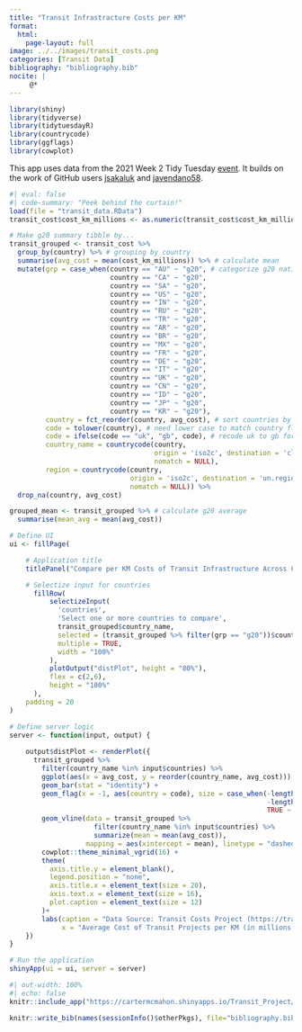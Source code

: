 ```yaml
---
title: "Transit Infrastracture Costs per KM"
format: 
  html: 
    page-layout: full
image: ../../images/transit_costs.png
categories: [Transit Data]
bibliography: "bibliography.bib"
nocite: |
     @*
---
```


```r
library(shiny)
library(tidyverse)
library(tidytuesdayR)
library(countrycode)
library(ggflags)
library(cowplot)
```

This app uses data from the 2021 Week 2 Tidy Tuesday [event](https://github.com/rfordatascience/tidytuesday/blob/master/data/2021/2021-01-05/readme.md). It builds on the work of GitHub users [jsakaluk](https://github.com/jsakaluk/TidyTuesday) and [javendano58](https://github.com/javendano585/TidyTuesday/tree/main/2021_Week_02).

```r
#| eval: false
#| code-summary: "Peek behind the curtain!"
load(file = "transit_data.RData")
transit_cost$cost_km_millions <- as.numeric(transit_cost$cost_km_millions)

# Make g20 summary tibble by...
transit_grouped <- transit_cost %>%
  group_by(country) %>% # grouping by country
  summarise(avg_cost = mean(cost_km_millions)) %>% # calculate mean
  mutate(grp = case_when(country == "AU" ~ "g20", # categorize g20 nations
                         country == "CA" ~ "g20",
                         country == "SA" ~ "g20",
                         country == "US" ~ "g20",
                         country == "IN" ~ "g20",
                         country == "RU" ~ "g20",
                         country == "TR" ~ "g20",
                         country == "AR" ~ "g20",
                         country == "BR" ~ "g20",
                         country == "MX" ~ "g20",
                         country == "FR" ~ "g20",
                         country == "DE" ~ "g20",
                         country == "IT" ~ "g20",
                         country == "UK" ~ "g20",
                         country == "CN" ~ "g20",
                         country == "ID" ~ "g20",
                         country == "JP" ~ "g20",
                         country == "KR" ~ "g20"),
         country = fct_reorder(country, avg_cost), # sort countries by cost
         code = tolower(country), # need lower case to match country flag icons
         code = ifelse(code == "uk", "gb", code), # recode uk to gb for flag
         country_name = countrycode(country, 
                                    origin = 'iso2c', destination = 'cldr.short.en', 
                                    nomatch = NULL),
         region = countrycode(country, 
                              origin = 'iso2c', destination = 'un.region.name', 
                              nomatch = NULL)) %>%
  drop_na(country, avg_cost)

grouped_mean <- transit_grouped %>% # calculate g20 average
  summarise(mean_avg = mean(avg_cost))

# Define UI
ui <- fillPage(

    # Application title
    titlePanel("Compare per KM Costs of Transit Infrastructure Across Countries"),

    # Selectize input for countries
      fillRow(
          selectizeInput(
            'countries',
            'Select one or more countries to compare',
            transit_grouped$country_name,
            selected = (transit_grouped %>% filter(grp == "g20"))$country_name,
            multiple = TRUE,
            width = "100%"
          ),
          plotOutput("distPlot", height = "80%"),
          flex = c(2,6),
          height = "100%"
      ),
    padding = 20
)

# Define server logic
server <- function(input, output) {
    
    output$distPlot <- renderPlot({
      transit_grouped %>%
        filter(country_name %in% input$countries) %>%
        ggplot(aes(x = avg_cost, y = reorder(country_name, avg_cost))) +
        geom_bar(stat = "identity") + 
        geom_flag(x = -1, aes(country = code), size = case_when(-length(input$countries) + 25 >= 18 ~ 18,
                                                                -length(input$countries) + 25 <= 5 ~ 5,
                                                                TRUE ~ -length(input$countries) + 25))+
        geom_vline(data = transit_grouped %>% 
                     filter(country_name %in% input$countries) %>%
                     summarize(mean = mean(avg_cost)), 
                   mapping = aes(xintercept = mean), linetype = "dashed")+
        cowplot::theme_minimal_vgrid(16) +
        theme(
          axis.title.y = element_blank(),
          legend.position = "none",
          axis.title.x = element_text(size = 20),
          axis.text.x = element_text(size = 16),
          plot.caption = element_text(size = 12)
        )+
        labs(caption = "Data Source: Transit Costs Project (https://transitcosts.com)",
             x = "Average Cost of Transit Projects per KM (in millions of USD)")
    })
}

# Run the application 
shinyApp(ui = ui, server = server)
```

```r
#| out-width: 100%
#| echo: false
knitr::include_app("https://cartermcmahon.shinyapps.io/Transit_Project/", height = "600")
```

```r
knitr::write_bib(names(sessionInfo()$otherPkgs), file="bibliography.bib")
```
